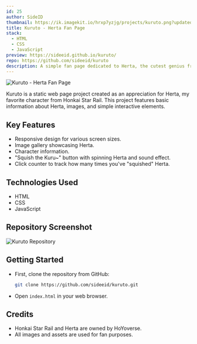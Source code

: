 ```yaml
---
id: 25
author: SideID
thumbnail: https://ik.imagekit.io/hrxp7yzjg/projects/kuruto.png?updatedAt=1741616180592
title: Kuruto - Herta Fan Page
stack:
  - HTML
  - CSS
  - JavaScript
preview: https://sideeid.github.io/kuruto/
repo: https://github.com/sideeid/kuruto
description: A simple fan page dedicated to Herta, the cutest genius from Honkai Star Rail.
---
```


<img
  src="https://ik.imagekit.io/hrxp7yzjg/projects/kuruto.png?updatedAt=1741616180592"
  alt="Kuruto - Herta Fan Page"
  fetchPriority="high"
/>

Kuruto is a static web page project created as an appreciation for Herta, my favorite character from Honkai Star Rail. This project features basic information about Herta, images, and simple interactive elements.

## Key Features

* Responsive design for various screen sizes.
* Image gallery showcasing Herta.
* Character information.
* "Squish the Kuru~" button with spinning Herta and sound effect.
* Click counter to track how many times you've "squished" Herta.

## Technologies Used

* HTML
* CSS
* JavaScript

## Repository Screenshot

<img
  src="https://ik.imagekit.io/hrxp7yzjg/projects/kuruto_repo.png?updatedAt=1741616303978"
  alt="Kuruto Repository"
  fetchPriority="high"
/>

## Getting Started

-   First, clone the repository from GitHub:
    ```bash
    git clone https://github.com/sideeid/kuruto.git
    ```
-   Open `index.html` in your web browser.

## Credits

-   Honkai Star Rail and Herta are owned by HoYoverse.
-   All images and assets are used for fan purposes.